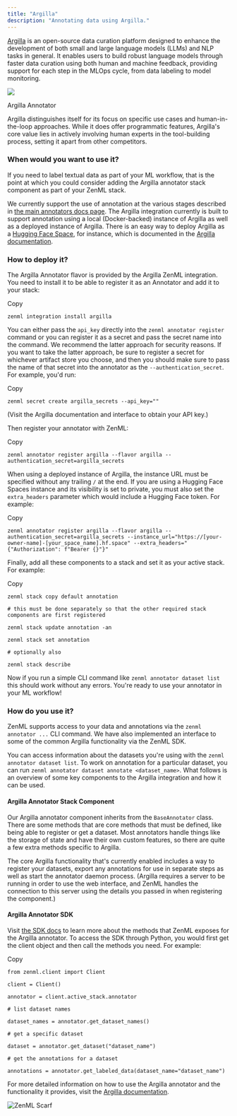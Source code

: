 ```yaml
---
title: "Argilla"
description: "Annotating data using Argilla."
---
```


[Argilla](https://github.com/argilla-io/argilla) is an open-source data curation platform designed to enhance the development of both small and large language models (LLMs) and NLP tasks in general. It enables users to build robust language models through faster data curation using both human and machine feedback, providing support for each step in the MLOps cycle, from data labeling to model monitoring.

![](/images/stack-components/annotators/files%2Fv0%2Fb%2Fgitbook-x-prod.appspot.com%2Fo%2Fspaces%252FSXceRPgF1t4PqY7HbePb%252Fuploads%252Fgit-blob-4cde7bac2062a3c0dc1e190b858e253e010e8711%252Fargilla_annotator.png)

Argilla Annotator

Argilla distinguishes itself for its focus on specific use cases and human-in-the-loop approaches. While it does offer programmatic features, Argilla's core value lies in actively involving human experts in the tool-building process, setting it apart from other competitors.

### When would you want to use it?

If you need to label textual data as part of your ML workflow, that is the point at which you could consider adding the Argilla annotator stack component as part of your ZenML stack.

We currently support the use of annotation at the various stages described in [the main annotators docs page](/stack-components/annotators). The Argilla integration currently is built to support annotation using a local (Docker-backed) instance of Argilla as well as a deployed instance of Argilla. There is an easy way to deploy Argilla as a [Hugging Face Space](https://huggingface.co/docs/hub/spaces-sdks-docker-argilla), for instance, which is documented in the [Argilla documentation](https://docs.argilla.io/en/latest/getting%5Fstarted/installation/deployments/huggingface-spaces.html).

### How to deploy it?

The Argilla Annotator flavor is provided by the Argilla ZenML integration. You need to install it to be able to register it as an Annotator and add it to your stack:

Copy

```
zenml integration install argilla
```

You can either pass the `api_key` directly into the `zenml annotator register` command or you can register it as a secret and pass the secret name into the command. We recommend the latter approach for security reasons. If you want to take the latter approach, be sure to register a secret for whichever artifact store you choose, and then you should make sure to pass the name of that secret into the annotator as the `--authentication_secret`. For example, you'd run:

Copy

```
zenml secret create argilla_secrets --api_key=""
```

(Visit the Argilla documentation and interface to obtain your API key.)

Then register your annotator with ZenML:

Copy

```
zenml annotator register argilla --flavor argilla --authentication_secret=argilla_secrets
```

When using a deployed instance of Argilla, the instance URL must be specified without any trailing `/` at the end. If you are using a Hugging Face Spaces instance and its visibility is set to private, you must also set the `extra_headers` parameter which would include a Hugging Face token. For example:

Copy

```
zenml annotator register argilla --flavor argilla --authentication_secret=argilla_secrets --instance_url="https://[your-owner-name]-[your_space_name].hf.space" --extra_headers="{"Authorization": f"Bearer {}"}"
```

Finally, add all these components to a stack and set it as your active stack. For example:

Copy

```
zenml stack copy default annotation

# this must be done separately so that the other required stack components are first registered

zenml stack update annotation -an 

zenml stack set annotation

# optionally also

zenml stack describe
```

Now if you run a simple CLI command like `zenml annotator dataset list` this should work without any errors. You're ready to use your annotator in your ML workflow!

### How do you use it?

ZenML supports access to your data and annotations via the `zenml annotator ...` CLI command. We have also implemented an interface to some of the common Argilla functionality via the ZenML SDK.

You can access information about the datasets you're using with the `zenml annotator dataset list`. To work on annotation for a particular dataset, you can run `zenml annotator dataset annotate <dataset_name>`. What follows is an overview of some key components to the Argilla integration and how it can be used.

#### Argilla Annotator Stack Component

Our Argilla annotator component inherits from the `BaseAnnotator` class. There are some methods that are core methods that must be defined, like being able to register or get a dataset. Most annotators handle things like the storage of state and have their own custom features, so there are quite a few extra methods specific to Argilla.

The core Argilla functionality that's currently enabled includes a way to register your datasets, export any annotations for use in separate steps as well as start the annotator daemon process. (Argilla requires a server to be running in order to use the web interface, and ZenML handles the connection to this server using the details you passed in when registering the component.)

#### Argilla Annotator SDK

Visit [the SDK docs](https://sdkdocs.zenml.io/latest/integration%5Fcode%5Fdocs/integrations-argilla/) to learn more about the methods that ZenML exposes for the Argilla annotator. To access the SDK through Python, you would first get the client object and then call the methods you need. For example:

Copy

```
from zenml.client import Client

client = Client()

annotator = client.active_stack.annotator

# list dataset names

dataset_names = annotator.get_dataset_names()

# get a specific dataset

dataset = annotator.get_dataset("dataset_name")

# get the annotations for a dataset

annotations = annotator.get_labeled_data(dataset_name="dataset_name")
```

For more detailed information on how to use the Argilla annotator and the functionality it provides, visit the [Argilla documentation](https://docs.argilla.io/en/latest/).

![ZenML Scarf](/images/stack-components/annotators)